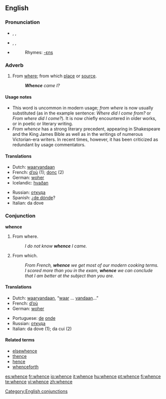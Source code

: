 ==English==

===Pronunciation===
* {{AHD|hwĕns}}, {{IPA|/ʍens/}}, {{SAMPA|/Wens/}}
* {{italbrac|in accents with the [[wine-whine merger]]}} {{AHD|wĕns}}, {{IPA|/wens/}}, {{SAMPA|/wens/}}
* {{audio|en-us-whence.ogg|Audio (US)}}
*: Rhymes: [[Rhymes:English:-ɛns|-ɛns]]

===Adverb===
{{en-adv|-}}

# From [[where]]; from which [[place]] or [[source]].
#: '''''Whence''' came I?''

====Usage notes====
* This word is uncommon in modern usage; ''from where'' is now usually substituted (as in the example sentence: ''Where did I come from?'' or ''From where did I come?''). It is now chiefly encountered in older works, or in poetic or literary writing.
* ''From whence'' has a strong literary precedent, appearing in Shakespeare and the King James Bible as well as in the writings of numerous Victorian-era writers.  In recent times, however, it has been criticized as redundant by usage commentators.

====Translations====
{{trans-top|From where; from which place or source}}
*Dutch: [[waarvandaan]]
*French: [[d'où|d’où]] (1); [[donc]] (2)
*German: [[woher]]
*Icelandic: [[hvaðan]]
{{trans-mid}}
*Russian: [[откуда]]
*Spanish: ¿[[de dónde]]?
*Italian: da dove
{{trans-bottom}}

===Conjunction===
'''whence'''

# From where.
#: ''I do not know '''whence''' I came.''
# {{context|literary|poetic}} From which.
#: ''From French, '''whence''' we get most of our modern cooking terms.''
#: ''I scored more than you in the exam, '''whence''' we can conclude that I am better at the subject than you are.''

====Translations====
{{trans-top|whence (conjunctional sense)}}
*Dutch: [[waarvandaan]], “[[waar]] … [[vandaan]]…”
*French: [[d'où|d’où]]
*German: [[woher]]
{{trans-mid}}
*Portuguese: [[de]] [[onde]]
*Russian: [[откуда]]
*Italian: da dove (1); da cui (2)
{{trans-bottom}}

====Related terms====
* [[elsewhence]]
* [[thence]]
* [[hence]]
* [[whenceforth]]

[[Category:English conjunctions]]

[[es:whence]]
[[fr:whence]]
[[io:whence]]
[[it:whence]]
[[hu:whence]]
[[pt:whence]]
[[fi:whence]]
[[te:whence]]
[[vi:whence]]
[[zh:whence]]